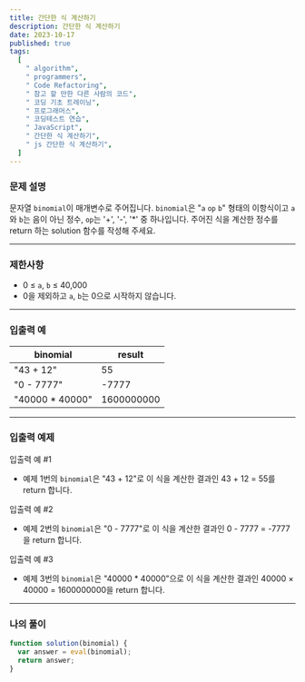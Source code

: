```yaml
---
title: 간단한 식 계산하기
description: 간단한 식 계산하기
date: 2023-10-17
published: true
tags:
  [
    " algorithm",
    " programmers",
    " Code Refactoring",
    " 참고 할 만한 다른 사람의 코드",
    " 코딩 기초 트레이닝",
    " 프로그래머스",
    " 코딩테스트 연습",
    " JavaScript",
    " 간단한 식 계산하기",
    " js 간단한 식 계산하기",
  ]
---
```


### 문제 설명

문자열 `binomial`이 매개변수로 주어집니다. `binomial`은 "`a` `op` `b`" 형태의 이항식이고 `a`와 `b`는 음이 아닌 정수, `op`는 '+', '-', '\*' 중 하나입니다. 주어진 식을 계산한 정수를 return 하는 solution 함수를 작성해 주세요.

---

### 제한사항

- 0 ≤ `a`, `b` ≤ 40,000
- 0을 제외하고 `a`, `b`는 0으로 시작하지 않습니다.

---

### 입출력 예

| binomial         | result     |
| ---------------- | ---------- |
| "43 + 12"        | 55         |
| "0 - 7777"       | -7777      |
| "40000 \* 40000" | 1600000000 |

---

### 입출력 예제

입출력 예 #1

- 예제 1번의 `binomial`은 "43 + 12"로 이 식을 계산한 결과인 43 + 12 = 55를 return 합니다.

입출력 예 #2

- 예제 2번의 `binomial`은 "0 - 7777"로 이 식을 계산한 결과인 0 - 7777 = -7777을 return 합니다.

입출력 예 #3

- 예제 3번의 `binomial`은 "40000 \* 40000"으로 이 식을 계산한 결과인 40000 × 40000 = 1600000000을 return 합니다.

---

### 나의 풀이

```jsx
function solution(binomial) {
  var answer = eval(binomial);
  return answer;
}
```
